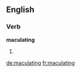 ==English==

===Verb===
'''maculating'''

# {{present participle of|[[maculate]]}}

[[de:maculating]]
[[fr:maculating]]